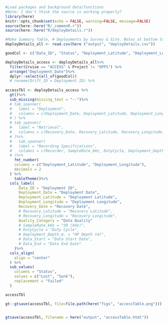 
```r
#Load packages and background data/functions
#Note: I don't think the source is working properly?
library(here)
knitr::opts_chunk$set(echo = FALSE, warning=FALSE, message=FALSE)
source(here::here("R/_commonR.r"))
source(here::here("R/deployDetails.r"))
```

```r
#Make Summary Table, # Deployments by Survey & Site. Notes at bottom to direct to appendix tables & reports
deployDetails_all <- read.csv(here ("output", "deployDetails.csv"))

goodCol <- c("Data_ID", "Status", "Deployment_Latitude", "Deployment_Longitude", "Deployment_Date", "Recovery_Date", "Quality_Category") #Fields to use in table)

deployDetails_access <- deployDetails_all%>%
  filter(Cruise == "ACCESS" & Project != "OPPS") %>%
  arrange("Deployment_Date")%>%
  dplyr::select(all_of(goodCol))
  # rename(Drift_ID = Deployment ID) %>%
  
accessTbl <- deployDetails_access %>% 
  gt()%>%
  sub_missing(missing_text = "--")%>%
  # tab_spanner(
  #   label = "Deployment",
  #   columns = c(Deployment_Date, Deployment_Latitude, Deployment_Longitude)
  # ) %>%
  # tab_spanner(
  #   label = "Retrieval",
  #   columns = c(Recovery_Date, Recovery_Latitude, Recovery_Longitude)
  # )%>%
  #   tab_spanner(
  #   label = "Recording Specifications",
  #   columns = c(Recorder, SampleRate_kHz, DutyCycle, Deployment_Depth_m.)
  # )%>%
    fmt_number(
    columns = c("Deployment_Latitude", "Deployment_Longitude"),
    decimals = 2
  ) %>%
    tableTheme()%>%
  cols_label(
      Data_ID = "Deployment ID",
      Deployment_Date = "Deployment Date",
      Deployment_Latitude = "Deployment Latitude",
      Deployment_Longitude = "Deployment Longitude",
      Recovery_Date = "Recovery Date",
      # Recovery_Latitude = "Recovery Latitude",
      # Recovery_Longitude = "Recovery Longitude", 
      Quality_Category = "Data Quality"
      # SampleRate_kHz = "SR (kHz)",
      # DutyCycle = "Duty Cycle",
      # Deployment_Depth_m. = "HP Depth (m)",
      # Data_Start = "Data Start Date",
      # Data_End = "Data End Date"
    )%>%
  cols_align(
    align = "center"
  ) %>%
  sub_values(
    columns = "Status",
    values = c("Lost", "Sunk"),
    replacement = "Failed"
  ) 

accessTbl

gt::gtsave(accessTbl, file=file.path(here("figs", "accessTable.png")))


gtsave(accessTbl, filename = here("output", "accessTable.html"))

```